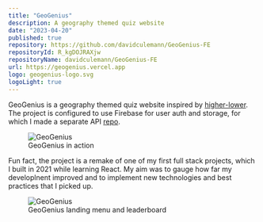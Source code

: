 ```yaml
---
title: "GeoGenius"
description: A geography themed quiz website
date: "2023-04-20"
published: true
repository: https://github.com/davidculemann/GeoGenius-FE
repositoryId: R_kgDOJRAXjw
repositoryName: davidculemann/GeoGenius-FE
url: https://geogenius.vercel.app
logo: geogenius-logo.svg
logoLight: true
---
```


GeoGenius is a geography themed quiz website inspired by [higher-lower](https://www.higherlowergame.com/). The project is configured to use Firebase for user auth and storage, for which I made a separate API [repo](https://github.com/davidculemann/GeoGenius-BE).

<figure>
    <img src="/images/geogenius.gif" alt="GeoGenius" />
    <figcaption>GeoGenius in action</figcaption>
</figure>

Fun fact, the project is a remake of one of my first full stack projects, which I built in 2021 while learning React. My aim was to gauge how far my developlnent improved and to implement new technologies and best practices that I picked up.

<figure>
    <img src="/images/geogenius-landing.png" alt="GeoGenius" />
    <figcaption>GeoGenius landing menu and leaderboard</figcaption>
</figure>
